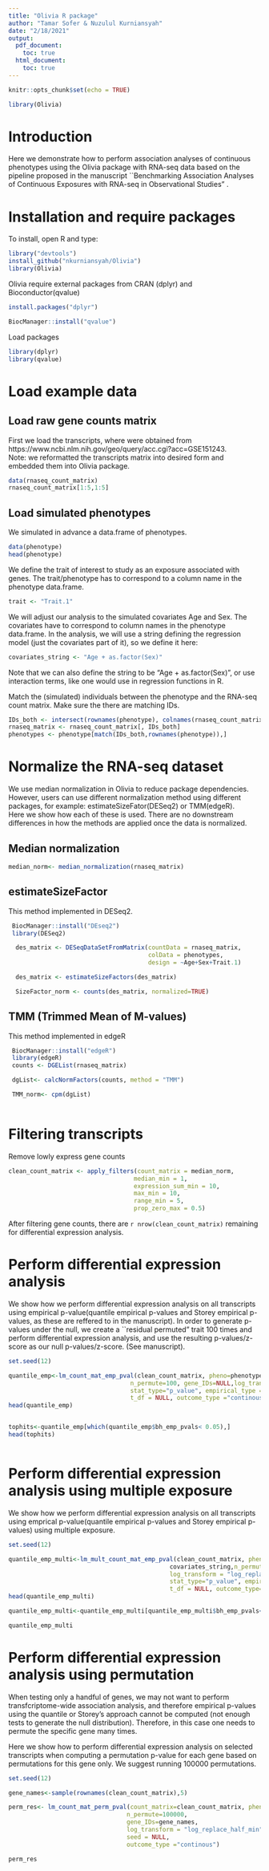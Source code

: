 ```yaml
---
title: "Olivia R package"
author: "Tamar Sofer & Nuzulul Kurniansyah"
date: "2/18/2021"
output: 
  pdf_document:
    toc: true
  html_document:
    toc: true
---
```


```r
knitr::opts_chunk$set(echo = TRUE)

library(Olivia)
```



# Introduction
Here we demonstrate how to perform association analyses of continuous phenotypes using the Olivia package with RNA-seq data based on the pipeline proposed in the manuscript ``Benchmarking Association Analyses of Continuous Exposures with RNA-seq in Observational Studies" \url{https://www.biorxiv.org/content/10.1101/2021.02.12.430989v1.abstract}. 

# Installation and require packages

To install, open R and type:
```r

library("devtools")
install_github("nkurniansyah/Olivia")
library(Olivia)

```

Olivia require external packages from CRAN (dplyr) and Bioconductor(qvalue)

```r

install.packages("dplyr")

BiocManager::install("qvalue")

```

Load packages

```r
library(dplyr)
library(qvalue)
```

# Load example data

## Load raw gene counts matrix 
First we load the transcripts, where were obtained from https://www.ncbi.nlm.nih.gov/geo/query/acc.cgi?acc=GSE151243.  
Note: we reformatted the transcripts matrix into desired form and embedded them into Olivia package.

```r

data(rnaseq_count_matrix)
rnaseq_count_matrix[1:5,1:5]
```

## Load simulated phenotypes
We simulated in advance a data.frame of phenotypes. 

```r
data(phenotype)
head(phenotype)
```

We define the trait of interest to study as an exposure associated with genes. The trait/phenotype has to correspond to a column name in the phenotype data.frame.

```r
trait <- "Trait.1"
```

We will adjust our analysis to the simulated covariates Age and Sex. The covariates have to correspond to column names in the phenotype data.frame. In the analysis, we will use a string defining the regression model (just the covariates part of it), so we define it here: 

```r
covariates_string <- "Age + as.factor(Sex)"
```
Note that we can also define the string to be "Age + as.factor(Sex)", or use interaction terms, like one would use in regression functions in R. 

Match the (simulated) individuals between the phenotype and the RNA-seq count matrix. Make sure the there are matching IDs.
```r
IDs_both <- intersect(rownames(phenotype), colnames(rnaseq_count_matrix))
rnaseq_matrix <- rnaseq_count_matrix[, IDs_both] 
phenotypes <- phenotype[match(IDs_both,rownames(phenotype)),]
```

# Normalize the RNA-seq dataset

We use median normalization in Olivia to reduce package dependencies. However, users can use different normalization method using different packages, for example: estimateSizeFator(DESeq2) or TMM(edgeR).  
Here we show how each of these is used. There are no downstream differences in how the methods are applied once the data is normalized. 


## Median normalization

```r
median_norm<- median_normalization(rnaseq_matrix)

```
## estimateSizeFactor

This method implemented in DESeq2.

```r
 BiocManager::install("DEseq2")
 library(DESeq2)

  des_matrix <- DESeqDataSetFromMatrix(countData = rnaseq_matrix,
                                       colData = phenotypes,
                                       design = ~Age+Sex+Trait.1)

  des_matrix <- estimateSizeFactors(des_matrix)

  SizeFactor_norm <- counts(des_matrix, normalized=TRUE)
```

## TMM (Trimmed Mean of M-values)

This method implemented in edgeR

```r
 BiocManager::install("edgeR")
 library(edgeR)
 counts <- DGEList(rnaseq_matrix)

 dgList<- calcNormFactors(counts, method = "TMM")

 TMM_norm<- cpm(dgList)
  
```


# Filtering transcripts

Remove lowly express gene counts

```r
clean_count_matrix <- apply_filters(count_matrix = median_norm, 
                                   median_min = 1, 
                                   expression_sum_min = 10, 
                                   max_min = 10, 
                                   range_min = 5, 
                                   prop_zero_max = 0.5)
```


After filtering gene counts, there are `r nrow(clean_count_matrix)` remaining for differential expression analysis. 



# Perform differential expression analysis

We show how we perform differential expression analysis on all transcripts using empirical p-value(quantile empirical p-values and Storey empirical p-values, as these are reffered to in the manuscript). In order to generate p-values under the null, we create a ``residual permuted" trait 100 times and perform differential expression analysis, and use the resulting p-values/z-score as our null p-values/z-score. (See manuscript).

```r
set.seed(12)

quantile_emp<-lm_count_mat_emp_pval(clean_count_matrix, pheno=phenotypes, trait, covariates_string,
                                  n_permute=100, gene_IDs=NULL,log_transform = "log_replace_half_min",
                                  stat_type="p_value", empirical_type = "quantile",
                                  t_df = NULL, outcome_type ="continous")
head(quantile_emp)


tophits<-quantile_emp[which(quantile_emp$bh_emp_pvals< 0.05),]
head(tophits)



```

# Perform differential expression analysis using multiple exposure

We show how we perform differential expression analysis on all transcripts using emprical p-value(quantile empirical p-values and Storey empirical p-values) using multiple exposure. 


```r
set.seed(12)

quantile_emp_multi<-lm_mult_count_mat_emp_pval(clean_count_matrix, pheno=phenotypes, traits=c("Trait.1","Trait.2") ,
                                             covariates_string,n_permute=100, gene_IDs=NULL,
                                             log_transform = "log_replace_half_min",
                                             stat_type="p_value", empirical_type = "quantile",
                                             t_df = NULL, outcome_type="continous")
head(quantile_emp_multi)

quantile_emp_multi<-quantile_emp_multi[quantile_emp_multi$bh_emp_pvals< 0.05,]

quantile_emp_multi

```

# Perform differential expression analysis using permutation

When testing only a handful of genes, we may not want to perform transfcriptome-wide association analysis, and therefore empirical p-values using the quantile or Storey's approach cannot be computed (not enough tests to generate the null distribution). Therefore, in this case one needs to permute the specific gene many times. 

Here we show how to perform differential expression analysis on selected transcripts when computing a permutation p-value for each gene based on permutations for this gene only. We suggest running 100000 permutations.


```r
set.seed(12)

gene_names<-sample(rownames(clean_count_matrix),5)

perm_res<- lm_count_mat_perm_pval(count_matrix=clean_count_matrix, pheno=phenotypes, trait, covariates_string,
                                 n_permute=100000,
                                 gene_IDs=gene_names,
                                 log_transform = "log_replace_half_min",
                                 seed = NULL,
                                 outcome_type ="continous")

perm_res

```




